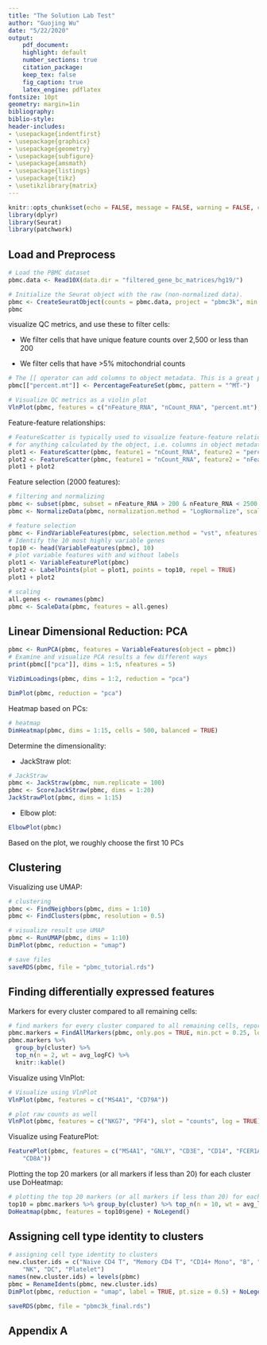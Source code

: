 ```yaml
---
title: "The Solution Lab Test"
author: "Guojing Wu"
date: "5/22/2020"
output:
    pdf_document:
    highlight: default
    number_sections: true
    citation_package:
    keep_tex: false
    fig_caption: true
    latex_engine: pdflatex
fontsize: 10pt
geometry: margin=1in
bibliography:
biblio-style:
header-includes:
- \usepackage{indentfirst}
- \usepackage{graphicx}
- \usepackage{geometry}
- \usepackage{subfigure}
- \usepackage{amsmath}
- \usepackage{listings}
- \usepackage{tikz}
- \usetikzlibrary{matrix}
---
```


```r
knitr::opts_chunk$set(echo = FALSE, message = FALSE, warning = FALSE, comment = "")
library(dplyr)
library(Seurat)
library(patchwork)

```

## Load and Preprocess

```r
# Load the PBMC dataset
pbmc.data <- Read10X(data.dir = "filtered_gene_bc_matrices/hg19/")

# Initialize the Seurat object with the raw (non-normalized data).
pbmc <- CreateSeuratObject(counts = pbmc.data, project = "pbmc3k", min.cells = 3, min.features = 200)
pbmc

```

visualize QC metrics, and use these to filter cells:

* We filter cells that have unique feature counts over 2,500 or less than 200

* We filter cells that have >5% mitochondrial counts

```r
# The [[ operator can add columns to object metadata. This is a great place to stash QC stats
pbmc[["percent.mt"]] <- PercentageFeatureSet(pbmc, pattern = "^MT-")

# Visualize QC metrics as a violin plot
VlnPlot(pbmc, features = c("nFeature_RNA", "nCount_RNA", "percent.mt"), ncol = 3)

```

Feature-feature relationships:

```r
# FeatureScatter is typically used to visualize feature-feature relationships, but can be used
# for anything calculated by the object, i.e. columns in object metadata, PC scores etc.
plot1 <- FeatureScatter(pbmc, feature1 = "nCount_RNA", feature2 = "percent.mt")
plot2 <- FeatureScatter(pbmc, feature1 = "nCount_RNA", feature2 = "nFeature_RNA")
plot1 + plot2

```

Feature selection (2000 features):

```r
# filtering and normalizing
pbmc <- subset(pbmc, subset = nFeature_RNA > 200 & nFeature_RNA < 2500 & percent.mt < 5)
pbmc <- NormalizeData(pbmc, normalization.method = "LogNormalize", scale.factor = 10000)

# feature selection
pbmc <- FindVariableFeatures(pbmc, selection.method = "vst", nfeatures = 2000)
# Identify the 10 most highly variable genes
top10 <- head(VariableFeatures(pbmc), 10)
# plot variable features with and without labels
plot1 <- VariableFeaturePlot(pbmc)
plot2 <- LabelPoints(plot = plot1, points = top10, repel = TRUE)
plot1 + plot2

```

```r
# scaling
all.genes <- rownames(pbmc)
pbmc <- ScaleData(pbmc, features = all.genes)

```

## Linear Dimensional Reduction: PCA

```r
pbmc <- RunPCA(pbmc, features = VariableFeatures(object = pbmc))
# Examine and visualize PCA results a few different ways
print(pbmc[["pca"]], dims = 1:5, nfeatures = 5)

```

```r
VizDimLoadings(pbmc, dims = 1:2, reduction = "pca")

```

```r
DimPlot(pbmc, reduction = "pca")

```

Heatmap based on PCs:

```r
# heatmap
DimHeatmap(pbmc, dims = 1:15, cells = 500, balanced = TRUE)

```

Determine the dimensionality:

* JackStraw plot:

```r
# JackStraw
pbmc <- JackStraw(pbmc, num.replicate = 100)
pbmc <- ScoreJackStraw(pbmc, dims = 1:20)
JackStrawPlot(pbmc, dims = 1:15)

```

* Elbow plot:

```r
ElbowPlot(pbmc)
```

Based on the plot, we roughly choose the first 10 PCs

## Clustering

Visualizing use UMAP:

```r
# clustering
pbmc <- FindNeighbors(pbmc, dims = 1:10)
pbmc <- FindClusters(pbmc, resolution = 0.5)

# visualize result use UMAP
pbmc <- RunUMAP(pbmc, dims = 1:10)
DimPlot(pbmc, reduction = "umap")
```

```r
# save files
saveRDS(pbmc, file = "pbmc_tutorial.rds")

```

## Finding differentially expressed features

Markers for every cluster compared to all remaining cells:

```r
# find markers for every cluster compared to all remaining cells, report only the positive ones
pbmc.markers = FindAllMarkers(pbmc, only.pos = TRUE, min.pct = 0.25, logfc.threshold = 0.25)
pbmc.markers %>% 
  group_by(cluster) %>% 
  top_n(n = 2, wt = avg_logFC) %>% 
  knitr::kable()

```

Visualize using VlnPlot:

```r
# Visualize using VlnPlot
VlnPlot(pbmc, features = c("MS4A1", "CD79A"))

```

```r
# plot raw counts as well
VlnPlot(pbmc, features = c("NKG7", "PF4"), slot = "counts", log = TRUE)

```

Visualize using FeaturePlot:

```r
FeaturePlot(pbmc, features = c("MS4A1", "GNLY", "CD3E", "CD14", "FCER1A", "FCGR3A", "LYZ", "PPBP", 
    "CD8A"))
```

Plotting the top 20 markers (or all markers if less than 20) for each cluster use DoHeatmap:

```r
# plotting the top 20 markers (or all markers if less than 20) for each cluster
top10 = pbmc.markers %>% group_by(cluster) %>% top_n(n = 10, wt = avg_logFC)
DoHeatmap(pbmc, features = top10$gene) + NoLegend()

```

## Assigning cell type identity to clusters

```r
# assigning cell type identity to clusters
new.cluster.ids = c("Naive CD4 T", "Memory CD4 T", "CD14+ Mono", "B", "CD8 T", "FCGR3A+ Mono", 
    "NK", "DC", "Platelet")
names(new.cluster.ids) = levels(pbmc)
pbmc = RenameIdents(pbmc, new.cluster.ids)
DimPlot(pbmc, reduction = "umap", label = TRUE, pt.size = 0.5) + NoLegend()

```

```r
saveRDS(pbmc, file = "pbmc3k_final.rds")
```

## Appendix A
```r
```
